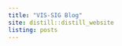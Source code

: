 ```yaml
---
title: "VIS-SIG Blog"
site: distill::distill_website
listing: posts
---
```

<!-- library(distill); create_post("Wonderful Wednesdays February 2022") -->